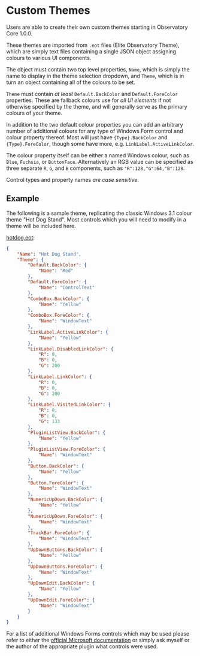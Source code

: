 # Custom Themes

Users are able to create their own custom themes starting in Observatory Core 1.0.0.

These themes are imported from `.eot` files (Elite Observatory Theme), which are simply text files containing a single JSON object assigning colours to various UI components.

The object must contain two top level properties, `Name`, which is simply the name to display in the theme selection dropdown, and `Theme`, which is in turn an object containing all of the colours to be set.

`Theme` must contain *at least* `Default.BackColor` and `Default.ForeColor` properties. These are fallback colours use for *all UI elements* if not otherwise specified by the theme, and will generally serve as the primary colours of your theme.

In addition to the two default colour properties you can add an arbitrary number of additional colours for any type of Windows Form control and colour property thereof. Most will just have `{Type}.BackColor` and `{Type}.ForeColor`, though some have more, e.g. `LinkLabel.ActiveLinkColor`.

The colour property itself can be either a named Windows colour, such as `Blue`, `Fuchsia`, or `ButtonFace`. Alternatively an RGB value can be specified as three separate `R`, `G`, and `B` components, such as `"R":128,"G":64,"B":128`.

Control types and property names *are case sensitive*.

## Example

The following is a sample theme, replicating the classic Windows 3.1 colour theme "Hot Dog Stand". Most controls which you will need to modify in a theme will be included here.

[hotdog.eot](/hotdog.eot):
```json
{
    "Name": "Hot Dog Stand",
    "Theme": {
        "Default.BackColor": {
            "Name": "Red"
        },
        "Default.ForeColor": {
            "Name": "ControlText"
        },
        "ComboBox.BackColor": {
            "Name": "Yellow"
        },
        "ComboBox.ForeColor": {
            "Name": "WindowText"
        },
        "LinkLabel.ActiveLinkColor": {
            "Name": "Yellow"
        },
        "LinkLabel.DisabledLinkColor": {
            "R": 0,
            "B": 0,
            "G": 200
        },
        "LinkLabel.LinkColor": {
            "R": 0,
            "B": 0,
            "G": 200
        },
        "LinkLabel.VisitedLinkColor": {
            "R": 0,
            "B": 0,
            "G": 133
        },
        "PluginListView.BackColor": {
            "Name": "Yellow"
        },
        "PluginListView.ForeColor": {
            "Name": "WindowText"
        },
        "Button.BackColor": {
            "Name": "Yellow"
        },
        "Button.ForeColor": {
            "Name": "WindowText"
        },
        "NumericUpDown.BackColor": {
            "Name": "Yellow"
        },
        "NumericUpDown.ForeColor": {
            "Name": "WindowText"
        },
        "TrackBar.ForeColor": {
            "Name": "WindowText"
        },
        "UpDownButtons.BackColor": {
            "Name": "Yellow"
        },
        "UpDownButtons.ForeColor": {
            "Name": "WindowText"
        },
        "UpDownEdit.BackColor": {
            "Name": "Yellow"
        },
        "UpDownEdit.ForeColor": {
            "Name": "WindowText"
        }
    }
}

```

For a list of additional Windows Forms controls which may be used please refer to either the [official Microsoft documentation](https://learn.microsoft.com/en-us/dotnet/desktop/winforms/controls/controls-to-use-on-windows-forms) or simply ask myself or the author of the appropriate plugin what controls were used.